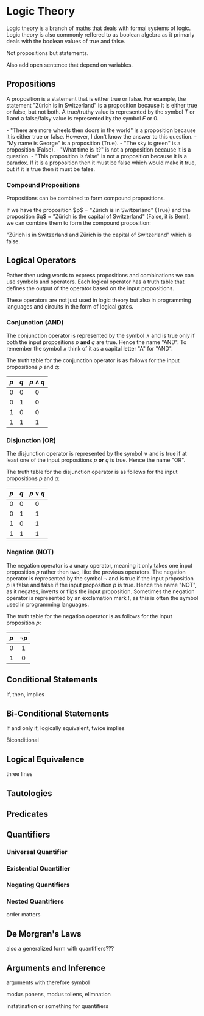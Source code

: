 
# Logic Theory

Logic theory is a branch of maths that deals with formal systems of logic. Logic theory is also commonly reffered to as boolean algebra 
as it primarly deals with the boolean values of true and false.

<Callout type="todo">
Not propositions but statements.

Also add open sentence that depend on variables.
</Callout>

## Propositions

A proposition is a statement that is either true or false. For example, the statement "Zürich is in Switzerland" is a proposition because it is either true or false, but not both. 
A true/truthy value is represented by the symbol $T$ or $1$ and a false/falsy value is represented by the symbol $F$ or $0$.

<Callout type="example">
- "There are more wheels then doors in the world" is a proposition because it is either true or false. However, I don't know the answer to this question.
- "My name is George" is a proposition (True).
- "The sky is green" is a proposition (False).
- "What time is it?" is not a proposition because it is a question.
- "This proposition is false" is not a proposition because it is a paradox. If it is a proposition then it must be false which would make it true, but if it is true then it must be false.
</Callout>

### Compound Propositions

Propositions can be combined to form compound propositions. 

<Callout type="example">
If we have the proposition $p$ = "Zürich is in Switzerland" (True) and the proposition $q$ = "Zürich is the capital of Switzerland" (False, it is Bern), we can combine them to form the compound proposition:

"Zürich is in Switzerland and Zürich is the capital of Switzerland" which is false.
</Callout>

## Logical Operators

Rather then using words to express propositions and combinations we can use symbols and operators. Each logical operator has a truth table that defines the output of the operator based on the input propositions.

These operators are not just used in logic theory but also in programming languages and circuits in the form of logical gates.

### Conjunction (AND)

The conjunction operator is represented by the symbol $\land$ and is true only if both the input propositions $p$ **and** $q$ are true. Hence the name "AND". To remember the symbol $\land$ think of it as a capital letter "A" for "AND".

The truth table for the conjunction operator is as follows for the input propositions $p$ and $q$:

| $p$ | $q$ | $p \land q$ |
| :-: | :-: | :-: |
| $0$ | $0$ | $0$ |
| $0$ | $1$ | $0$ |
| $1$ | $0$ | $0$ |
| $1$ | $1$ | $1$ |

### Disjunction (OR)

The disjunction operator is represented by the symbol $\lor$ and is true if at least one of the input propositions $p$ **or** $q$ is true. Hence the name "OR". 

The truth table for the disjunction operator is as follows for the input propositions $p$ and $q$:

| $p$ | $q$ | $p \lor q$ |
| :-: | :-: | :-: |
| $0$ | $0$ | $0$ |
| $0$ | $1$ | $1$ |
| $1$ | $0$ | $1$ |
| $1$ | $1$ | $1$ |

### Negation (NOT)

The negation operator is a unary operator, meaning it only takes one input proposition $p$ rather then two, like the previous operators. The negation operator is represented by the symbol $\lnot$ and is true if the input proposition $p$ is false and false if the input proposition $p$ is true. 
Hence the name "NOT", as it negates, inverts or flips the input proposition. Sometimes the negation operator is represented by an exclamation mark $!$, as this is often the symbol used in programming languages.

The truth table for the negation operator is as follows for the input proposition $p$:

| $p$ | $\lnot p$ |
| :-: | :-: |
| $0$ | $1$ |
| $1$ | $0$ |

## Conditional Statements

If, then, implies

## Bi-Conditional Statements

If and only if, logically equivalent, twice implies

Biconditional

## Logical Equivalence

three lines

## Tautologies

## Predicates

## Quantifiers

### Universal Quantifier

### Existential Quantifier

### Negating Quantifiers

### Nested Quantifiers

order matters

## De Morgran's Laws

also a generalized form with quantifiers???

## Arguments and Inference

arguments with therefore symbol

modus ponens, modus tollens, elimnation

instatination or something for quantifiers
